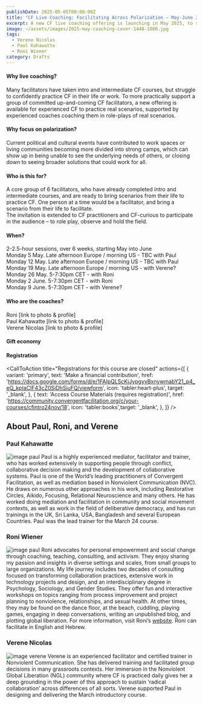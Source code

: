 ```yaml
---
publishDate: 2025-05-05T00:00:00Z
title: "CF Live Coaching: Facilitating Across Polarization – May-June 2025"
excerpt: A new CF live coaching offering is launching in May 2025, to support a core group of dedicated practitioners over 6 weeks, with real-life examples focused on facilitating across polarization. 
image: ~/assets/images/2025-may-coaching-cover-1440-1080.jpg
tags:
  - Verene Nicolas 
  - Paul Kahawatte
  - Roni Wiener
category: Drafts
---
```



#### Why live coaching? 

Many facilitators have taken intro and intermediate CF courses, but struggle to confidently practice CF in their life or work. To more practically support a group of committed up-and-coming CF facilitators, a new offering is available for experienced CF to practice real scenarios, supported by experienced coaches coaching them in role-plays of real scenarios. 

#### Why focus on polarization?

Current political and cultural events have contributed to work spaces or living communities becoming more divided into strong camps, which can show up in being unable to see the underlying needs of others, or closing down to seeing broader solutions that could work for all.

#### Who is this for?

A core group of 6 facilitators, who have already completed intro and intermediate courses, and are ready to bring scenarios from their life to practice CF. One person at a time would be a facilitator, and bring a scenario from their life to facilitate.  
The invitation is extended to CF practitioners and CF-curious to participate in the audience – to role play, observe and hold the field.

#### When?

2-2.5-hour sessions, over 6 weeks, starting May into June  
Monday 5 May. Late afternoon Europe / morning US \- TBC with Paul  
Monday 12 May. Late afternoon Europe / morning US \- TBC with Paul  
Monday 19 May. Late afternoon Europe / morning US \- with Verene?  
Monday 26 May. 5-7:30pm CET \- with Roni  
Monday 2 June. 5-7:30pm CET \- with Roni  
Monday 9 June. 5-7:30pm CET \- with Verene?

#### Who are the coaches?

Roni \[link to photo & profile\]  
Paul Kahawatte \[link to photo & profile\]  
Verene Nicolas \[link to photo & profile\]

#### Gift economy

#### Registration

<CallToAction
    title="Registrations for this course are closed"
    actions={[
      {
        variant: 'primary',
        text: 'Make a financial contribution',
        href: 'https://docs.google.com/forms/d/e/1FAIpQLScKjJypgyvBxnywmabY21_p4_eQ_kpIaCIF43cZ0SjDhSiuFQ/viewform',
        icon: 'tabler:heart-plus',
        target: '_blank',
      },
      { text: 'Access Course Materials (requires registration)', href: 'https://community.convergentfacilitation.org/c/your-courses/cfintro24nov/18', icon: 'tabler:books',target: '_blank', },
    ]}
  />

## About Paul, Roni, and Verene
### Paul Kahawatte
![image paul](~/assets/images/paul_kahawatte.jpg)
Paul is a highly experienced mediator, facilitator and trainer, who has worked extensively in supporting people through conflict, collaborative decision making and the development of collaborative systems. Paul is one of the World’s leading practitioners of Convergent Facilitation, as well as mediation based in Nonviolent Communication (NVC). He draws on numerous other approaches in his work, including Restorative Circles, Aikido, Focusing, Relational Neuroscience and many others. He has worked doing mediation and facilitation in community and social movement contexts, as well as work in the field of deliberative democracy, and has run trainings in the UK, Sri Lanka, USA, Bangladesh and several European Countries. Paul was the lead trainer for the March 24 course.

### Roni Wiener
![image paul](~/assets/images/roni_wiener.wepb)
Roni advocates for personal empowerment and social change through coaching, teaching, consulting, and activism. They enjoy sharing my passion and insights in diverse settings and scales, from small groups to large organizations. My life journey includes two decades of consulting focused on transforming collaboration practices, extensive work in technology projects and design, and an interdisciplinary degree in Psychology, Sociology, and Gender Studies. They offer fun and interactive workshops on topics ranging from process improvement and project planning to nonviolence, relationships, and sexual health. At other times, they may be found on the dance floor, at the beach, cuddling, playing games, engaging in deep conversations, writing an unpublished blog, and plotting global liberation. For more information, visit Roni’s [website](https://sundragonrising.com/). Roni can facilitate in English and Hebrew.

### Verene Nicolas
![image verene](~/assets/images/verene_nicolas.jpg)
Verene is an experienced facilitator and certified trainer in Nonviolent Communication. She has delivered training and facilitated group decisions in many grassroots contexts. Her immersion in the Nonviolent Global Liberation (NGL) community where CF is practiced daily gives her a deep grounding in the power of this approach to sustain ‘radical collaboration’ across differences of all sorts.
Verene supported Paul in designing and delivering the March introductory course.

